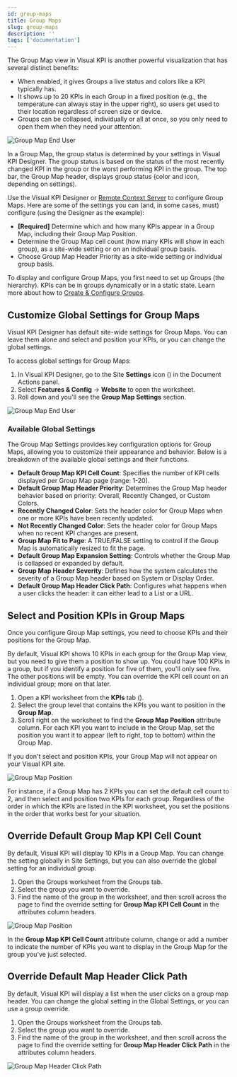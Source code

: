 ```yaml
---
id: group-maps
title: Group Maps
slug: group-maps
description: ''
tags: ['documentation']
---
```



The Group Map view in Visual KPI is another powerful visualization that has several distinct benefits:

- When enabled, it gives Groups a live status and colors like a KPI typically has.
- It shows up to 20 KPIs in each Group in a fixed position (e.g., the temperature can always stay in the upper right), so users get used to their location regardless of screen size or device.
- Groups can be collapsed, individually or all at once, so you only need to open them when they need your attention.

<Image
  src="media/designer/authoring/groups/group-map-visualization.png"
  alt="Group Map End User"
/>

In a Group Map, the group status is determined by your settings in Visual KPI Designer. The group status is based on the status of the most recently changed KPI in the group or the worst performing KPI in the group. The top bar, the Group Map header, displays group status (color and icon, depending on settings).

Use the Visual KPI Designer or [Remote Context Server](/docs/setup-and-administration/automation/rcs/) to configure Group Maps. Here are some of the settings you can (and, in some cases, must) configure (using the Designer as the example):

- **[Required]** Determine which and how many KPIs appear in a Group Map, including their Group Map Position.
- Determine the Group Map cell count (how many KPIs will show in each group), as a site-wide setting or on an individual group basis.
- Choose Group Map Header Priority as a site-wide setting or individual group basis.

To display and configure Group Maps, you first need to set up Groups (the hierarchy). KPIs can be in groups dynamically or in a static state. Learn more about how to [Create & Configure Groups](/docs/visual-kpi-designer/authoring/groups#create-a-new-group).

## Customize Global Settings for Group Maps

Visual KPI Designer has default site-wide settings for Group Maps. You can leave them alone and select and position your KPIs, or you can change the global settings.

To access global settings for Group Maps:

1. In Visual KPI Designer, go to the Site **Settings** icon (<PngFont name='options28' />) in the Document Actions panel.
2. Select **Features & Config** &#8594; **Website** to open the worksheet.
3. Roll down and you'll see the **Group Map Settings** section.

<Image
  src="media/designer/authoring/groups/group-map-settings.png"
  alt="Group Map End User"
/>

### Available Global Settings

The Group Map Settings provides key configuration options for Group Maps, allowing you to customize their appearance and behavior. Below is a breakdown of the available global settings and their functions.

- **Default Group Map KPI Cell Count**: Specifies the number of KPI cells displayed per Group Map page (range: 1-20).
- **Default Group Map Header Priority**: Determines the Group Map header behavior based on priority: Overall, Recently Changed, or Custom Colors.
- **Recently Changed Color**: Sets the header color for Group Maps when one or more KPIs have been recently updated.
- **Not Recently Changed Color**: Sets the header color for Group Maps when no recent KPI changes are present.
- **Group Map Fit to Page**: A TRUE/FALSE setting to control if the Group Map is automatically resized to fit the page.
- **Default Group Map Expansion Setting**: Controls whether the Group Map is collapsed or expanded by default.
- **Group Map Header Severity**: Defines how the system calculates the severity of a Group Map header based on System or Display Order.
- **Default Group Map Header Click Path**: Configures what happens when a user clicks the header: it can either lead to a List or a URL.

## Select and Position KPIs in Group Maps

Once you configure Group Map settings, you need to choose KPIs and their positions for the Group Map.

By default, Visual KPI shows 10 KPIs in each group for the Group Map view, but you need to give them a position to show up. You could have 100 KPIs in a group, but if you identify a position for five of them, you'll only see five. The other positions will be empty. You can override the KPI cell count on an individual group; more on that later.

1. Open a KPI worksheet from the **KPIs** tab (<PngFont name='open28' />).
2. Select the group level that contains the KPIs you want to position in the **Group Map**.
3. Scroll right on the worksheet to find the **Group Map Position** attribute column. For each KPI you want to include in the Group Map, set the position you want it to appear (left to right, top to bottom) within the Group Map.

<Callout title="Group Map Visualization">
If you don't select and position KPIs, your Group Map will not appear on your Visual KPI site.
</Callout>

<Image
  src="media/designer/authoring/groups/group-map-position.png"
  alt="Group Map Position"
/>

For instance, if a Group Map has 2 KPIs you can set the default cell count to 2, and then select and position two KPIs for each group. Regardless of the order in which the KPIs are listed in the KPI worksheet, you set the positions in the order that works best for your situation.

## Override Default Group Map KPI Cell Count

By default, Visual KPI will display 10 KPIs in a Group Map. You can change the setting globally in Site Settings, but you can also override the global setting for an individual group.

1. Open the Groups worksheet from the Groups tab.
2. Select the group you want to override.
3. Find the name of the group in the worksheet, and then scroll across the page to find the override setting for **Group Map KPI Cell Count** in the attributes column headers.

<Image
  src="media/designer/authoring/groups/group-map-kpi-cell-count.png"
  alt="Group Map Position"
/>

In the **Group Map KPI Cell Count** attribute column, change or add a number to indicate the number of KPIs you want to display in the Group Map for the group you've just selected.

## Override Default Map Header Click Path

By default, Visual KPI will display a list when the user clicks on a group map header. You can change the global setting in the Global Settings, or you can use a group override.

1. Open the Groups worksheet from the Groups tab.
2. Select the group you want to override.
3. Find the name of the group in the worksheet, and then scroll across the page to find the override setting for **Group Map Header Click Path** in the attributes column headers.

<Image
  src="media/designer/authoring/groups/group-map-header-override.png"
  alt="Group Map Header Click Path"
/>